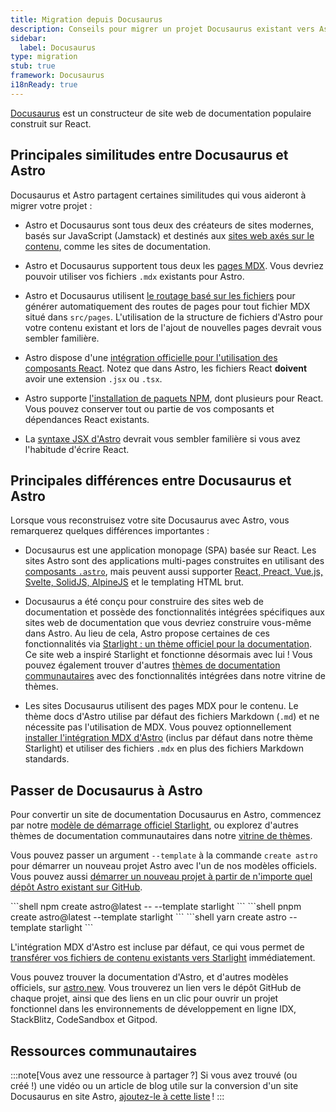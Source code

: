 ```yaml
---
title: Migration depuis Docusaurus
description: Conseils pour migrer un projet Docusaurus existant vers Astro
sidebar:
  label: Docusaurus
type: migration
stub: true
framework: Docusaurus
i18nReady: true
---
```



[Docusaurus](https://Docusaurus.io) est un constructeur de site web de documentation populaire construit sur React.

## Principales similitudes entre Docusaurus et Astro

Docusaurus et Astro partagent certaines similitudes qui vous aideront à migrer votre projet :

- Astro et Docusaurus sont tous deux des créateurs de sites modernes, basés sur JavaScript (Jamstack) et destinés aux [sites web axés sur le contenu](/fr/concepts/why-astro/#axé-sur-le-contenu), comme les sites de documentation.

- Astro et Docusaurus supportent tous deux les [pages MDX](/fr/guides/markdown-content/). Vous devriez pouvoir utiliser vos fichiers `.mdx` existants pour Astro.

- Astro et Docusaurus utilisent [le routage basé sur les fichiers](/fr/guides/routing/) pour générer automatiquement des routes de pages pour tout fichier MDX situé dans `src/pages`. L'utilisation de la structure de fichiers d'Astro pour votre contenu existant et lors de l'ajout de nouvelles pages devrait vous sembler familière.

- Astro dispose d'une [intégration officielle pour l'utilisation des composants React](/fr/guides/integrations-guide/react/). Notez que dans Astro, les fichiers React **doivent** avoir une extension `.jsx` ou `.tsx`.

- Astro supporte [l'installation de paquets NPM](/fr/guides/imports/#paquets-npm), dont plusieurs pour React. Vous pouvez conserver tout ou partie de vos composants et dépendances React existants.

- La [syntaxe JSX d'Astro](/fr/basics/astro-components/#le-template-du-composant) devrait vous sembler familière si vous avez l'habitude d'écrire React.

## Principales différences entre Docusaurus et Astro

Lorsque vous reconstruisez votre site Docusaurus avec Astro, vous remarquerez quelques différences importantes :

- Docusaurus est une application monopage (SPA) basée sur React. Les sites Astro sont des applications multi-pages construites en utilisant des [composants `.astro`](/fr/basics/astro-components/), mais peuvent aussi supporter [React, Preact, Vue.js, Svelte, SolidJS, AlpineJS](/fr/guides/framework-components/) et le templating HTML brut.

- Docusaurus a été conçu pour construire des sites web de documentation et possède des fonctionnalités intégrées spécifiques aux sites web de documentation que vous devriez construire vous-même dans Astro. Au lieu de cela, Astro propose certaines de ces fonctionnalités via [Starlight : un thème officiel pour la documentation](https://starlight.astro.build). Ce site web a inspiré Starlight et fonctionne désormais avec lui ! Vous pouvez également trouver d'autres [thèmes de documentation communautaires](https://astro.build/themes?search=&categories%5B%5D=docs) avec des fonctionnalités intégrées dans notre vitrine de thèmes.

- Les sites Docusaurus utilisent des pages MDX pour le contenu. Le thème docs d'Astro utilise par défaut des fichiers Markdown (`.md`) et ne nécessite pas l'utilisation de MDX. Vous pouvez optionnellement [installer l'intégration MDX d'Astro](/fr/guides/integrations-guide/mdx/) (inclus par défaut dans notre thème Starlight) et utiliser des fichiers `.mdx` en plus des fichiers Markdown standards.

## Passer de Docusaurus à Astro

Pour convertir un site de documentation Docusaurus en Astro, commencez par notre [modèle de démarrage officiel Starlight](https://starlight.astro.build), ou explorez d'autres thèmes de documentation communautaires dans notre [vitrine de thèmes](https://astro.build/themes?search=&categories%5B%5D=docs).

Vous pouvez passer un argument `--template` à la commande `create astro` pour démarrer un nouveau projet Astro avec l'un de nos modèles officiels. Vous pouvez aussi [démarrer un nouveau projet à partir de n'importe quel dépôt Astro existant sur GitHub](/fr/install-and-setup/#utiliser-un-thème-ou-un-modèle-de-démarrage).

  <PackageManagerTabs>
    <Fragment slot="npm">
    ```shell
    npm create astro@latest -- --template starlight
    ```
    </Fragment>
    <Fragment slot="pnpm">
    ```shell
    pnpm create astro@latest --template starlight
    ```
    </Fragment>
    <Fragment slot="yarn">
    ```shell
    yarn create astro --template starlight
    ```
    </Fragment>
  </PackageManagerTabs>

L'intégration MDX d'Astro est incluse par défaut, ce qui vous permet de [transférer vos fichiers de contenu existants vers Starlight](https://starlight.astro.build/fr/getting-started/#ajouter-du-contenu) immédiatement.

Vous pouvez trouver la documentation d'Astro, et d'autres modèles officiels, sur [astro.new](https://astro.new). Vous trouverez un lien vers le dépôt GitHub de chaque projet, ainsi que des liens en un clic pour ouvrir un projet fonctionnel dans les environnements de développement en ligne IDX, StackBlitz, CodeSandbox et Gitpod.

## Ressources communautaires

<CardGrid>

  <LinkCard title="Accélération de la documentation par 10 (ru)" href="https://habr.com/ru/articles/880220/"/>

</CardGrid>

:::note[Vous avez une ressource à partager ?]
Si vous avez trouvé (ou créé !) une vidéo ou un article de blog utile sur la conversion d'un site Docusaurus en site Astro, [ajoutez-le à cette liste](https://github.com/withastro/docs/edit/main/src/content/docs/en/guides/migrate-to-astro/from-docusaurus.mdx) !
:::
